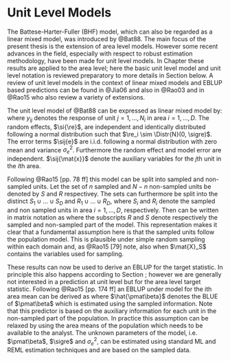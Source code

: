# Unit Level Models
\label{sec:unit_level}

The Battese-Harter-Fuller (BHF) model, which can also be regarded as a linear mixed model, was introduced by @Bat88. The main focus of the present thesis 
is the extension of area level models. However some recent advances in the 
field, especially with respect to robust estimation methodology, have been made 
for unit level models. In Chapter \ref{chap:rfh} these results are applied to 
the area level; here the basic unit level model and unit level notation is 
reviewed preparatory to more details in Section \ref{sec:saerobust} below. A
review of unit level models in the context of linear mixed models and EBLUP 
based predictions can be found in @Jia06 and also in @Rao03 and in @Rao15 who
also review a variety of extensions.

The unit level model of @Bat88 can be expressed as linear mixed model by:
\empty{
\begin{align}
	 y_{ij} = \sij{\mat{x}}^\top\pmat\beta + \si{\re} + \sij{e} \label{eq:bhf}
\end{align}
}where $y_{ij}$ denotes the response of unit $j = 1, \dots, N_i$ in area $i = 1,
\dots, D$. The random effects, $\si{\re}$, are independent and identically 
distributed following a normal distribution such that $\re_i \sim \Distr{N}(0, 
\sigre)$. The error terms $\sij{e}$ are i.i.d. following a normal distribution 
with zero mean and variance $\sigma_e^2$. Furthermore the random effect and 
model error are independent. $\sij{\mat{x}}$ denote the auxiliary variables for
the $j$th unit in the $i$th area.

Following @Rao15[pp. 78 ff] this model can be split into sampled and non-sampled
units. Let the set of $n$ sampled and $N-n$ non-sampled units be denoted by $S$
and $R$ respectivey. The sets can furthermore be split into the distinct $S_1 
\cup \dots \cup S_D$ and $R_1 \cup \dots \cup R_D$, where $S_i$ and $R_i$ denote
the sampled and non sampled units in area $i = 1, \dots, D$, respectively. Then
\eq{eq:bhf} can be written in matrix notation as
\empty{
\begin{align*}
\mat{y} = 
  \begin{pmatrix}\mat{y}_S\\\mat{y}_R\end{pmatrix} =
  \begin{pmatrix}\mat{X}_S\\\mat{X}_R\end{pmatrix} \pmat\beta +
  \begin{pmatrix}\mat{Z}_S\\\mat{Z}_R\end{pmatrix} \pmat\re + 
  \begin{pmatrix}\mat{e}_S\\\mat{e}_R\end{pmatrix}
\end{align*}
}where the subscripts $R$ and $S$ denote respectively the sampled and
non-sampled part of the model. This representation makes it clear that a
fundamental assumption here is that the sampled units follow the population
model. This is plausible under simple random sampling within each domain and, as
@Rao15[79] note, also when $\mat{X}_S$ contains the variables used for sampling.

These results can now be used to derive an EBLUP for the target statistic. In 
principle this also happens according to Section \ref{sec:blup}; however we are 
generally not interested in a prediction at unit level but for the area level 
target statistic. Following @Rao15[pp. 174 ff] an EBLUP under model \eq{eq:bhf} 
for the ith area mean can be derived as
\empty{
\begin{align}
\label{eq:bhfeblup}
\hat{\theta}_i^{BHF} = N_i^{-1} \Paran{\sum_{j \in S_i} y_{ij} + 
  \sum_{j\in R_i}(\sij{\mat{x}}^\top\hat{{\pmat\beta}} + \si{\hat{\re}})}
\end{align}
}where $\hat{\pmat\beta}$ denotes the BLUE of $\pmat\beta$ which is estimated using the
sampled information. Note that this predictor is based on the auxiliary 
information for each unit in the non-sampled part of the population. In practice
this assumption can be relaxed by using the area means of the population which 
needs to be available to the analyst. The unknown parameters of the model, i.e. 
$\pmat\beta$, $\sigre$ and $\sigma_e^2$, can be estimated using standard ML and
REML estimation techniques and are based on the sampled data.


